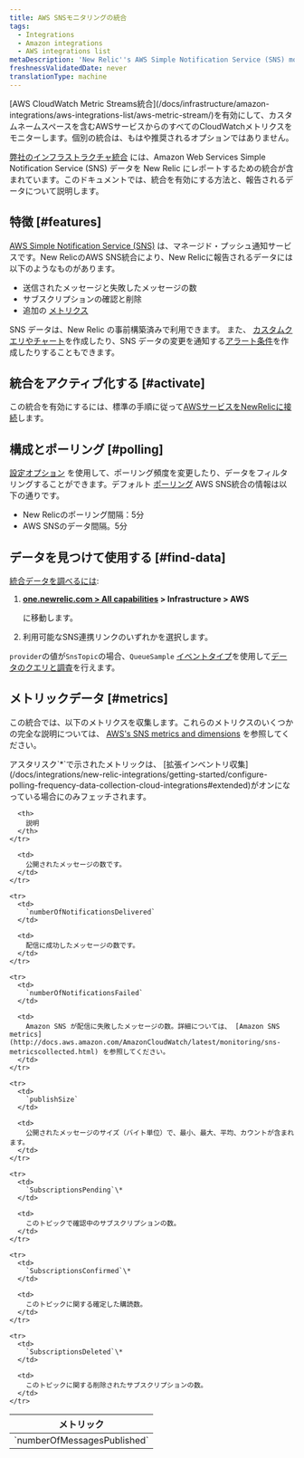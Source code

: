 ```yaml
---
title: AWS SNSモニタリングの統合
tags:
  - Integrations
  - Amazon integrations
  - AWS integrations list
metaDescription: 'New Relic''s AWS Simple Notification Service (SNS) monitoring integration: How to activate it and a description of the data reported.'
freshnessValidatedDate: never
translationType: machine
---
```


<Callout variant="important">
  [AWS CloudWatch Metric Streams統合](/docs/infrastructure/amazon-integrations/aws-integrations-list/aws-metric-stream/)を有効にして、カスタムネームスペースを含むAWSサービスからのすべてのCloudWatchメトリクスをモニターします。個別の統合は、もはや推奨されるオプションではありません。
</Callout>

[弊社のインフラストラクチャ統合](/docs/infrastructure/integrations-getting-started/getting-started/introduction-infrastructure-integrations) には、Amazon Web Services Simple Notification Service (SNS) データを New Relic にレポートするための統合が含まれています。このドキュメントでは、統合を有効にする方法と、報告されるデータについて説明します。

## 特徴 [#features]

[AWS Simple Notification Service (SNS)](https://aws.amazon.com/sns/) は、マネージド・プッシュ通知サービスです。New RelicのAWS SNS統合により、New Relicに報告されるデータには以下のようなものがあります。

* 送信されたメッセージと失敗したメッセージの数
* サブスクリプションの確認と削除
* 追加の [メトリクス](#metrics)

SNS データは、New Relic の事前構築済み<InlinePopover type="dashboards"/>で利用できます。 また、 [カスタムクエリやチャート](/docs/infrastructure/integrations-getting-started/getting-started/use-integration-data-new-relic-insights)を作成したり、SNS データの変更を通知する[アラート条件](/docs/infrastructure/new-relic-infrastructure/infrastructure-alert-conditions/infrastructure-alerts-add-edit-or-view-host-alert-information)を作成したりすることもできます。

## 統合をアクティブ化する [#activate]

この統合を有効にするには、標準の手順に従って[AWSサービスをNewRelicに接続](/docs/infrastructure/infrastructure-integrations/getting-started/connect-aws-integrations-infrastructure)します。

## 構成とポーリング [#polling]

[設定オプション](/docs/integrations/new-relic-integrations/getting-started/configure-polling-frequency-data-collection-cloud-integrations) を使用して、ポーリング頻度を変更したり、データをフィルタリングすることができます。デフォルト [ポーリング](/docs/infrastructure/amazon-integrations/aws-integrations-list/aws-polling-intervals-infrastructure-integrations) AWS SNS統合の情報は以下の通りです。

* New Relicのポーリング間隔：5分
* AWS SNSのデータ間隔。5分

## データを見つけて使用する [#find-data]

[統合データを調べるには](/docs/infrastructure/integrations/find-use-infrastructure-integration-data):

1. <DNT>**[one.newrelic.com > All capabilities](https://one.newrelic.com/all-capabilities) > Infrastructure > AWS**</DNT>

   に移動します。

2. 利用可能なSNS連携リンクのいずれかを選択します。

`provider`の値が`SnsTopic`の場合、`QueueSample` [イベントタイプ](/docs/using-new-relic/data/understand-data/query-new-relic-data)を使用して[データのクエリと調査](/docs/data-apis/understand-data/new-relic-data-types/#event-data)を行えます。

## メトリックデータ [#metrics]

この統合では、以下のメトリクスを収集します。これらのメトリクスのいくつかの完全な説明については、 [AWS's SNS metrics and dimensions](http://docs.aws.amazon.com/AmazonCloudWatch/latest/monitoring/sns-metricscollected.html) を参照してください。

<Callout variant="tip">
  アスタリスク`*`で示されたメトリックは、 [拡張インベントリ収集](/docs/integrations/new-relic-integrations/getting-started/configure-polling-frequency-data-collection-cloud-integrations#extended)がオンになっている場合にのみフェッチされます。
</Callout>

<table>
  <thead>
    <tr>
      <th width={385}>
        メトリック
      </th>

      <th>
        説明
      </th>
    </tr>
  </thead>

  <tbody>
    <tr>
      <td>
        `numberOfMessagesPublished`
      </td>

      <td>
        公開されたメッセージの数です。
      </td>
    </tr>

    <tr>
      <td>
        `numberOfNotificationsDelivered`
      </td>

      <td>
        配信に成功したメッセージの数です。
      </td>
    </tr>

    <tr>
      <td>
        `numberOfNotificationsFailed`
      </td>

      <td>
        Amazon SNS が配信に失敗したメッセージの数。詳細については、 [Amazon SNS metrics](http://docs.aws.amazon.com/AmazonCloudWatch/latest/monitoring/sns-metricscollected.html) を参照してください。
      </td>
    </tr>

    <tr>
      <td>
        `publishSize`
      </td>

      <td>
        公開されたメッセージのサイズ（バイト単位）で、最小、最大、平均、カウントが含まれます。
      </td>
    </tr>

    <tr>
      <td>
        `SubscriptionsPending`\*
      </td>

      <td>
        このトピックで確認中のサブスクリプションの数。
      </td>
    </tr>

    <tr>
      <td>
        `SubscriptionsConfirmed`\*
      </td>

      <td>
        このトピックに関する確定した購読数。
      </td>
    </tr>

    <tr>
      <td>
        `SubscriptionsDeleted`\*
      </td>

      <td>
        このトピックに関する削除されたサブスクリプションの数。
      </td>
    </tr>
  </tbody>
</table>